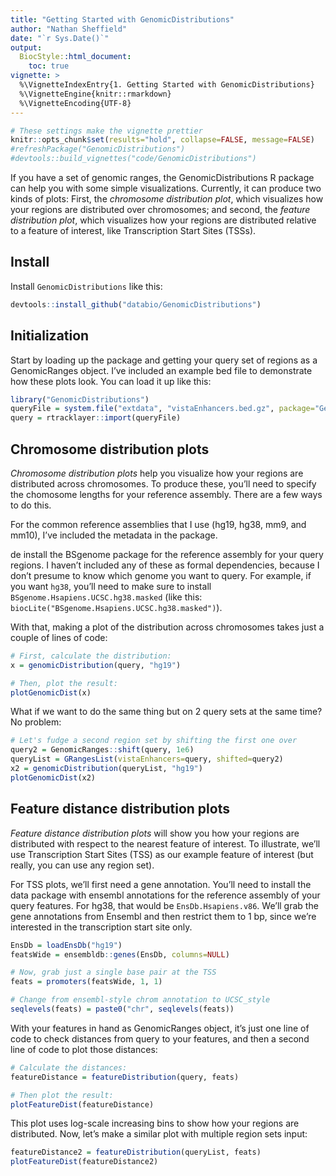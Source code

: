 ```yaml
---
title: "Getting Started with GenomicDistributions"
author: "Nathan Sheffield"
date: "`r Sys.Date()`"
output: 
  BiocStyle::html_document:
    toc: true
vignette: >
  %\VignetteIndexEntry{1. Getting Started with GenomicDistributions}
  %\VignetteEngine{knitr::rmarkdown}
  %\VignetteEncoding{UTF-8}
---
```


```r
# These settings make the vignette prettier
knitr::opts_chunk$set(results="hold", collapse=FALSE, message=FALSE)
#refreshPackage("GenomicDistributions")
#devtools::build_vignettes("code/GenomicDistributions")
```

If you have a set of genomic ranges, the GenomicDistributions R package can help you with some simple visualizations. Currently, it can produce two kinds of plots: First, the *chromosome distribution plot*, which visualizes how your regions are distributed over chromosomes; and second, the *feature distribution plot*, which visualizes how your regions are distributed relative to a feature of interest, like Transcription Start Sites (TSSs).

## Install

Install `GenomicDistributions` like this:

```r
devtools::install_github("databio/GenomicDistributions")
```

## Initialization

Start by loading up the package and getting your query set of regions as a GenomicRanges object. I've included an example bed file to demonstrate how these plots look. You can load it up like this:

```r
library("GenomicDistributions")
queryFile = system.file("extdata", "vistaEnhancers.bed.gz", package="GenomicDistributions")
query = rtracklayer::import(queryFile)
```

## Chromosome distribution plots

*Chromosome distribution plots* help you visualize how your regions are distributed across chromosomes. To produce these, you'll need to specify the chomosome lengths for your reference assembly. There are a few ways to do this.

For the common reference assemblies that I use (hg19, hg38, mm9, and mm10), I've included the metadata in the package.

de install the BSgenome package for the reference assembly for your query regions. I haven't included any of these as formal dependencies, because I don't presume to know which genome you want to query. For example, if you want `hg38`, you'll need to make sure to install `BSgenome.Hsapiens.UCSC.hg38.masked` (like this: `biocLite("BSgenome.Hsapiens.UCSC.hg38.masked")`).

With that, making a plot of the distribution across chromosomes takes just a couple of lines of code:

```r
# First, calculate the distribution:
x = genomicDistribution(query, "hg19")

# Then, plot the result:
plotGenomicDist(x)
```

What if we want to do the same thing but on 2 query sets at the same time? No problem:

```r
# Let's fudge a second region set by shifting the first one over 
query2 = GenomicRanges::shift(query, 1e6)
queryList = GRangesList(vistaEnhancers=query, shifted=query2)
x2 = genomicDistribution(queryList, "hg19")
plotGenomicDist(x2)
```


## Feature distance distribution plots

*Feature distance distribution plots* will show you how your regions are distributed with respect to the nearest feature of interest. To illustrate, we'll use Transcription Start Sites (TSS) as our example feature of interest (but really, you can use any region set).

For TSS plots, we'll first need a gene annotation. You'll need to install the data package with ensembl annotations for the reference assembly of your query features. For hg38, that would be `EnsDb.Hsapiens.v86`. We'll grab the gene annotations from Ensembl and then restrict them to 1 bp, since we're interested in the transcription start site only.

```r
EnsDb = loadEnsDb("hg19")
featsWide = ensembldb::genes(EnsDb, columns=NULL)

# Now, grab just a single base pair at the TSS
feats = promoters(featsWide, 1, 1)

# Change from ensembl-style chrom annotation to UCSC_style
seqlevels(feats) = paste0("chr", seqlevels(feats))
```

With your features in hand as GenomicRanges object, it's just one line of code to check distances from query to your features, and then a second line of code to plot those distances:

```r
# Calculate the distances:
featureDistance = featureDistribution(query, feats)

# Then plot the result:
plotFeatureDist(featureDistance)
```

This plot uses log-scale increasing bins to show how your regions are distributed. Now, let's make a similar plot with multiple region sets input:

```r

featureDistance2 = featureDistribution(queryList, feats)
plotFeatureDist(featureDistance2)

```


